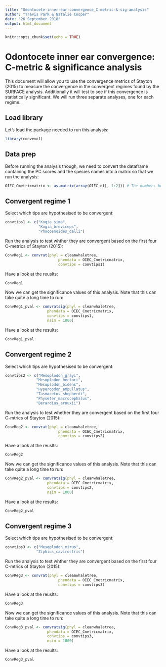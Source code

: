```yaml
---
title: "Odontocete-inner-ear-convergence_C-metric-&-sig-analysis"
author: "Travis Park & Natalie Cooper"
date: "26 September 2018"
output: html_document
---
```


```r
knitr::opts_chunk$set(echo = TRUE)
```

# Odontocete inner ear convergence: C-metric & significance analysis

This document will allow you to use the convergence metrics of Stayton (2015) to measure the convergence in the convergent regimes found by the SURFACE analysis. Additionally it will test to see if this convergence is statistically significant. We will run three separate analyses, one for each regime.

## Load library

Let's load the package needed to run this analysis:

```r
library(convevol)
```

## Data prep

Before running the analysis though, we need to convert the dataframe containing the PC scores and the species names into a matrix so that we run the analysis:

```r
OIEC_Cmetricmatrix <- as.matrix(array(OIEC_df[, 1:2])) # The numbers here are what PCs you select for the analysis
```

## Convergent regime 1

Select which tips are hypothesised to be convergent:

```r
convtips1 <- c("Kogia_sima",
               "Kogia_breviceps",
               "Phocoenoides_dalli")
```

Run the analysis to test whther they are convergent based on the first four C-metrics of Stayton (2015):

```r
ConvReg1 <- convrat(phyl = cleanwhaletree,
                        phendata = OIEC_Cmetricmatrix,
                        convtips = convtips1)
```

Have a look at the reuslts:

```r
ConvReg1
```

Now we can get the significance values of this analysis. Note that this can take quite a long time to run:

```r
ConvReg1_pval <- convratsig(phyl = cleanwhaletree,
                   phendata = OIEC_Cmetricmatrix,
                   convtips = convtips1,
                   nsim = 1000)
```

Have a look at the results:

```r
ConvReg1_pval
```

## Convergent regime 2

Select which tips are hypothesised to be convergent:

```r
convtips2 <- c("Mesoplodon_grayi",
              "Mesoplodon_hectori",
              "Mesoplodon_bidens",
              "Hyperoodon_ampullatus",
              "Tasmacetus_shepherdi",
              "Physeter_macrocephalus",
              "Berardius_arnuxii")
```

Run the analysis to test whether they are convergent based on the first four C-mtrics of Stayton (2015):

```r
ConvReg2 <- convrat(phyl = cleanwhaletree,
                        phendata = OIEC_Cmetricmatrix,                        
                        convtips = convtips2)
```

Have a look at the reuslts:

```r
ConvReg2
```

Now we can get the significance values of this analysis. Note that this can take quite a long time to run:

```r
ConvReg2_pval <- convratsig(phyl = cleanwhaletree,
                   phendata = OIEC_Cmetricmatrix,
                   convtips = convtips2,
                   nsim = 1000)
```

Have a look at the results:

```r
ConvReg2_pval
```

## Convergent regime 3

Select which tips are hypothesised to be convergent:

```r
convtips3 <- c("Mesoplodon_mirus",
              "Ziphius_cavirostris")
```

Run the analysis to test whther they are convergent based on the first four C-mtrics of Stayton (2015):

```r
ConvReg3 <- convrat(phyl = cleanwhaletree,
                        phendata = OIEC_Cmetricmatrix,
                        convtips = convtips3)
```

Have a look at the reuslts:

```r
ConvReg3
```

Now we can get the significance values of this analysis. Note that this can take quite a long time to run:

```r
ConvReg3_pval <- convratsig(phyl = cleanwhaletree,
                   phendata = OIEC_Cmetricmatrix,
                   convtips = convtips3,
                   nsim = 1000)
```

Have a look at the results:

```r
ConvReg3_pval
```
